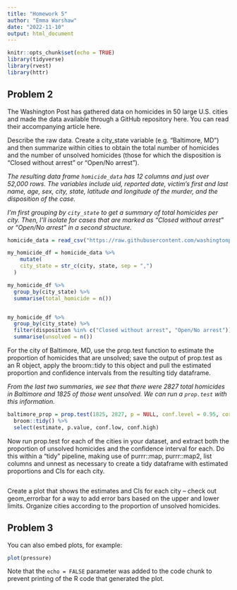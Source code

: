 ```yaml
---
title: "Homework 5"
author: "Emma Warshaw"
date: "2022-11-10"
output: html_document
---
```


```r
knitr::opts_chunk$set(echo = TRUE)
library(tidyverse)
library(rvest)
library(httr)
```

## Problem 2

The Washington Post has gathered data on homicides in 50 large U.S. cities and made the data available through a GitHub repository here. You can read their accompanying article here.

Describe the raw data. Create a city_state variable (e.g. “Baltimore, MD”) and then summarize within cities to obtain the total number of homicides and the number of unsolved homicides (those for which the disposition is “Closed without arrest” or “Open/No arrest”).

*The resulting data frame `homicide_data` has 12 columns and just over 52,000 rows.  The variables include uid, reported date, victim's first and last name, age, sex, city, state, latitude and longitude of the murder, and the disposition of the case.*

*I'm first grouping by `city_state` to get a summary of total homicides per city. Then, I'll isolate for cases that are marked as "Closed without arrest" or "Open/No arrest" in a second structure.*

```r
homicide_data = read_csv("https://raw.githubusercontent.com/washingtonpost/data-homicides/master/homicide-data.csv")

my_homicide_df = homicide_data %>%
    mutate(
    city_state = str_c(city, state, sep = ",")
  ) 

my_homicide_df %>%
  group_by(city_state) %>% 
  summarise(total_homicide = n())


my_homicide_df %>%
  group_by(city_state) %>% 
  filter(disposition %in% c("Closed without arrest", "Open/No arrest")) %>%
  summarise(unsolved = n())
```

For the city of Baltimore, MD, use the prop.test function to estimate the proportion of homicides that are unsolved; save the output of prop.test as an R object, apply the broom::tidy to this object and pull the estimated proportion and confidence intervals from the resulting tidy dataframe.

*From the last two summaries, we see that there were 2827 total homicides in Baltimore and 1825 of those went unsolved.  We can run a `prop.test` with this information.* 

```r
baltimore_prop = prop.test(1825, 2827, p = NULL, conf.level = 0.95, correct = TRUE) %>% 
  broom::tidy() %>%
  select(estimate, p.value, conf.low, conf.high)
```

Now run prop.test for each of the cities in your dataset, and extract both the proportion of unsolved homicides and the confidence interval for each. Do this within a “tidy” pipeline, making use of purrr::map, purrr::map2, list columns and unnest as necessary to create a tidy dataframe with estimated proportions and CIs for each city.

```r

```

Create a plot that shows the estimates and CIs for each city – check out geom_errorbar for a way to add error bars based on the upper and lower limits. Organize cities according to the proportion of unsolved homicides.

## Problem 3

You can also embed plots, for example:

```r
plot(pressure)
```

Note that the `echo = FALSE` parameter was added to the code chunk to prevent printing of the R code that generated the plot.
